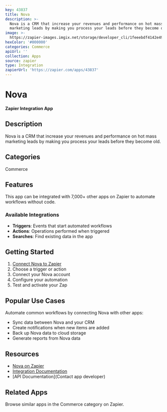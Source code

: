 ```yaml
---
key: 43837
title: Nova
description: >-
  Nova is a CRM that increase your revenues and performance on hot mass
  marketing leads by making you process your leads before they become old.
image: >-
  https://zapier-images.imgix.net/storage/developer_cli/1feeebdf4142e49bd28c08737318664f.png?auto=format%2Ccompress&ixlib=python-3.0.0&q=50
hexColor: '#000000'
categories: Commerce
apiUrl: ''
collection: Apps
source: zapier
type: Integration
zapierUrl: 'https://zapier.com/apps/43837'
---
```

# Nova

**Zapier Integration App**

## Description

Nova is a CRM that increase your revenues and performance on hot mass marketing leads by making you process your leads before they become old.

## Categories

Commerce

## Features

This app can be integrated with 7,000+ other apps on Zapier to automate workflows without code.

### Available Integrations

- **Triggers**: Events that start automated workflows
- **Actions**: Operations performed when triggered
- **Searches**: Find existing data in the app

## Getting Started

1. [Connect Nova to Zapier](https://zapier.com/apps/43837)
2. Choose a trigger or action
3. Connect your Nova account
4. Configure your automation
5. Test and activate your Zap

## Popular Use Cases

Automate common workflows by connecting Nova with other apps:

- Sync data between Nova and your CRM
- Create notifications when new items are added
- Back up Nova data to cloud storage
- Generate reports from Nova data

## Resources

- [Nova on Zapier](https://zapier.com/apps/43837)
- [Integration Documentation](https://zapier.com/apps/43837/integrations)
- [API Documentation](Contact app developer)

## Related Apps

Browse similar apps in the Commerce category on Zapier.
